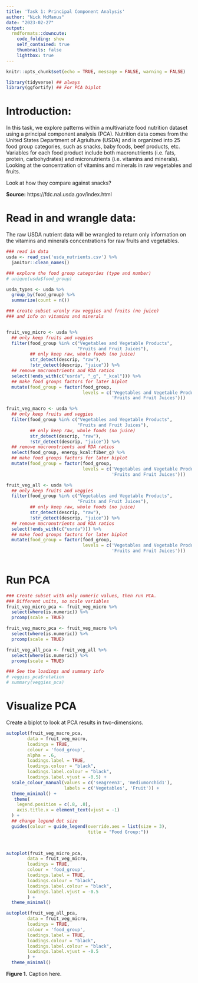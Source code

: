 ```yaml
---
title: 'Task 1: Principal Component Analysis'
author: "Nick McManus"
date: "2023-02-27"
output:
  rmdformats::downcute:
    code_folding: show
    self_contained: true
    thumbnails: false
    lightbox: true
---
```


```r
knitr::opts_chunk$set(echo = TRUE, message = FALSE, warning = FALSE)

library(tidyverse) ## always
library(ggfortify) ## For PCA biplot
```

# Introduction:

In this task, we explore patterns within a multivariate food nutrition dataset using a principal component analysis (PCA). Nutrition data comes from the United States Department of Agriulture (USDA) and is organized into 25 food group categories, such as snacks, baby foods, beef products, etc. Variables for each food product include both macronutrients (i.e. fats, protein, carbohydrates) and micronutrients (i.e. vitamins and minerals). Looking at the concentration of vitamins and minerals in raw vegetables and fruits. 


Look at how they compare against snacks? 

**Source:** https://fdc.nal.usda.gov/index.html


# Read in and wrangle data:

The raw USDA nutrient data will be wrangled to return only information on the vitamins and minerals concentrations for raw fruits and vegetables.
```r
### read in data
usda <- read_csv('usda_nutrients.csv') %>% 
  janitor::clean_names() 

### explore the food group categories (type and number)
# unique(usda$food_group)

usda_types <- usda %>%
  group_by(food_group) %>%
  summarize(count = n())
```

```r
### create subset w/only raw veggies and fruits (no juice) 
### and info on vitamins and minerals


fruit_veg_micro <- usda %>% 
  ## only keep fruits and veggies
  filter(food_group %in% c("Vegetables and Vegetable Products",
                           "Fruits and Fruit Juices"),
         ## only keep raw, whole foods (no juice)
         str_detect(descrip, "raw"),
         !str_detect(descrip, "juice")) %>% 
  ## remove macronutrients and RDA ratios
  select(!ends_with(c("usrda", "_g", "_kcal"))) %>% 
  ## make food groups factors for later biplot
  mutate(food_group = factor(food_group, 
                             levels = c('Vegetables and Vegetable Products', 
                                        'Fruits and Fruit Juices'))) 

fruit_veg_macro <- usda %>% 
  ## only keep fruits and veggies
  filter(food_group %in% c("Vegetables and Vegetable Products",
                           "Fruits and Fruit Juices"),
         ## only keep raw, whole foods (no juice)
         str_detect(descrip, "raw"),
         !str_detect(descrip, "juice")) %>% 
  ## remove macronutrients and RDA ratios
  select(food_group, energy_kcal:fiber_g) %>%
  ## make food groups factors for later biplot
  mutate(food_group = factor(food_group, 
                             levels = c('Vegetables and Vegetable Products', 
                                        'Fruits and Fruit Juices')))

fruit_veg_all <- usda %>% 
  ## only keep fruits and veggies
  filter(food_group %in% c("Vegetables and Vegetable Products",
                           "Fruits and Fruit Juices"),
         ## only keep raw, whole foods (no juice)
         str_detect(descrip, "raw"),
         !str_detect(descrip, "juice")) %>% 
  ## remove macronutrients and RDA ratios
  select(!ends_with(c("usrda"))) %>%
  ## make food groups factors for later biplot
  mutate(food_group = factor(food_group, 
                             levels = c('Vegetables and Vegetable Products', 
                                        'Fruits and Fruit Juices')))
 
```



# Run PCA

``` r
### Create subset with only numeric values, then run PCA.
### Different units, so scale variables
fruit_veg_micro_pca <- fruit_veg_micro %>%
  select(where(is.numeric)) %>% 
  prcomp(scale = TRUE) 

fruit_veg_macro_pca <- fruit_veg_macro %>%
  select(where(is.numeric)) %>% 
  prcomp(scale = TRUE) 

fruit_veg_all_pca <- fruit_veg_all %>%
  select(where(is.numeric)) %>% 
  prcomp(scale = TRUE)

### See the loadings and summary info
# veggies_pca$rotation
# summary(veggies_pca)
```



# Visualize PCA

Create a biplot to look at PCA results in two-dimensions.
```r
autoplot(fruit_veg_macro_pca,
     	data = fruit_veg_macro,
     	loadings = TRUE,
     	colour = 'food_group',
     	alpha = .6,
     	loadings.label = TRUE,
     	loadings.colour = "black",
     	loadings.label.colour = "black",
     	loadings.label.vjust = -0.5) +
  scale_colour_manual(values = c('seagreen3', 'mediumorchid1'), 
                      labels = c('Vegetables', 'Fruit')) +
  theme_minimal() +
   theme(
    legend.position = c(.8, .8),
    axis.title.x = element_text(vjust = -1)
  ) +
  ## change legend dot size
  guides(colour = guide_legend(override.aes = list(size = 3), 
                               title = "Food Group:"))
 


autoplot(fruit_veg_micro_pca,
     	data = fruit_veg_micro,
     	loadings = TRUE,
     	colour = 'food_group',
     	loadings.label = TRUE,
     	loadings.colour = "black",
     	loadings.label.colour = "black",
     	loadings.label.vjust = -0.5
     	) +
  theme_minimal()

autoplot(fruit_veg_all_pca,
     	data = fruit_veg_micro,
     	loadings = TRUE,
     	colour = 'food_group',
     	loadings.label = TRUE,
     	loadings.colour = "black",
     	loadings.label.colour = "black",
     	loadings.label.vjust = -0.5
     	) +
  theme_minimal() 
```
**Figure 1.** Caption here. 